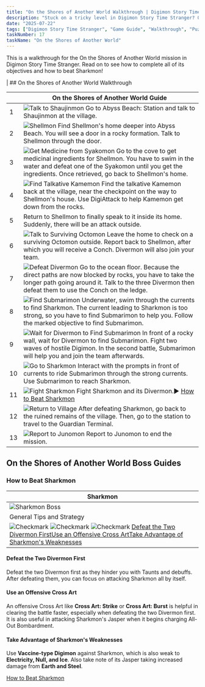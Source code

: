 ```yaml
---
title: "On the Shores of Another World Walkthrough | Digimon Story Time Stranger"
description: "Stuck on a tricky level in Digimon Story Time Stranger? Our complete walkthrough offers expert tips, strategies, and links to level guides to help you master the art of untangling."
date: "2025-07-22"
tags: ["Digimon Story Time Stranger", "Game Guide", "Walkthrough", "Puzzle Games", "Mobile Games"]
taskNumber: 17
taskName: "On the Shores of Another World"
---
```


This is a walkthrough for the On the Shores of Another World mission in Digimon Story Time Stranger. Read on to see how to complete all of its objectives and how to beat Sharkmon!

| ## On the Shores of Another World Walkthrough

|  | On the Shores of Another World Guide |
| --- | --- |
| 1 | ![Talk to Shaujinmon](/images/walkthorough/4b1ad13deb878fe2.webp) Go to Abyss Beach: Station and talk to Shaujinmon at the village. |
| 2 | ![Shellmon](/images/walkthorough/b5657332c633b963.webp) Find Shellmon's home deeper into Abyss Beach. You will see a door in a rocky formation. Talk to Shellmon through the door. |
| 3 | ![Get Medicine from Syakomon](/images/walkthorough/705e6bccc4d5d34d.webp) Go to the cove to get medicinal ingredients for Shellmon. You have to swim in the water and defeat one of the Syakomon until you get the ingredients. Once retrieved, go back to Shellmon's home. |
| 4 | ![Find Talkative Kamemon](/images/walkthorough/3f8dd72822d81d4e.webp) Find the talkative Kamemon back at the village, near the checkpoint on the way to Shellmon's house. Use DigiAttack to help Kamemon get down from the rocks. |
| 5 | Return to Shellmon to finally speak to it inside its home. Suddenly, there will be an attack outside. |
| 6 | ![Talk to Surviving Octomon](/images/walkthorough/bc1fc581c403c1ac.webp) Leave the home to check on a surviving Octomon outside. Report back to Shellmon, after which you will receive a Conch. Divermon will also join your team. |
| 7 | ![Defeat Divermon](/images/walkthorough/3db28dc6db1d9164.webp) Go to the ocean floor. Because the direct paths are now blocked by rocks, you have to take the longer path going around it. Talk to the three Divermon then defeat them to use the Conch on the ledge. |
| 8 | ![Find Submarimon](/images/walkthorough/059cbf1da924c882.webp) Underwater, swim through the currents to find Sharkmon. The current leading to Sharkmon is too strong, so you have to find Submarimon to help you. Follow the marked objective to find Submarimon. |
| 9 | ![Wait for Divermon to Find Submarimon](/images/walkthorough/b52f6b35b28d327a.webp) In front of a rocky wall, wait for Divermon to find Submarimon. Fight two waves of hostile Digimon. In the second battle, Submarimon will help you and join the team afterwards. |
| 10 | ![Go to Sharkmon](/images/walkthorough/24db3a1ab1e67561.webp) Interact with the prompts in front of currents to ride Submarimon through the strong currents. Use Submarimon to reach Sharkmon. |
| 11 | ![Fight Sharkmon](/images/walkthorough/450458ef7ea1c79a.webp) Fight Sharkmon and its Divermon.▶︎ [How to Beat Sharkmon](#hm_101) |
| 12 | ![Return to Village](/images/walkthorough/f91e5e7c1f591f08.webp) After defeating Sharkmon, go back to the ruined remains of the village. Then, go to the station to travel to the Guardian Terminal. |
| 13 | ![Report to Junomon](/images/walkthorough/9760e68c704aa1bf.webp) Report to Junomon to end the mission. |

## On the Shores of Another World Boss Guides

### How to Beat Sharkmon

| Sharkmon |
| --- |
| ![Sharkmon Boss](/images/walkthorough/8cbd89a25e7e1816.webp) |
| General Tips and Strategy |
| ![Checkmark](/images/walkthorough/302062a858042a1d.webp) ![Checkmark](/images/walkthorough/302062a858042a1d.webp) ![Checkmark](/images/walkthorough/302062a858042a1d.webp) [Defeat the Two Divermon First](#hs_1)[Use an Offensive Cross Art](#hs_2)[Take Advantage of Sharkmon's Weaknesses](#hs_3) |

#### Defeat the Two Divermon First

Defeat the two Divermon first as they hinder you with Taunts and debuffs. After defeating them, you can focus on attacking Sharkmon all by itself.

#### Use an Offensive Cross Art

An offensive Cross Art like **Cross Art: Strike** or **Cross Art: Burst** is helpful in clearing the battle faster, especially when defeating the two Divermon first. It is also useful in attacking Sharkmon's Jasper when it begins charging All-Out Bombardment.

#### Take Advantage of Sharkmon's Weaknesses

Use **Vaccine-type Digimon** against Sharkmon, which is also weak to **Electricity, Null, and Ice**. Also take note of its Jasper taking increased damage from **Earth and Steel**.

[How to Beat Sharkmon](/games/Digimon-Story-Time-Stranger/archives/556318)